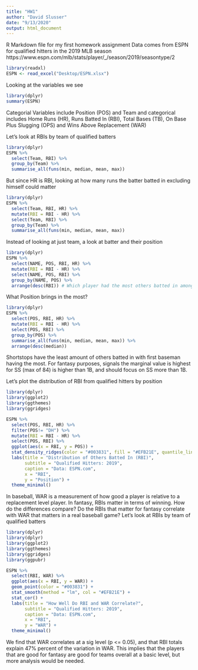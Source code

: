 ```yaml
---
title: "HW1"
author: "David Slusser"
date: "9/13/2020"
output: html_document
---
```


R Markdown file for my first homework assignment
Data comes from ESPN for qualified hitters in the 2019 MLB season
https://www.espn.com/mlb/stats/player/_/season/2019/seasontype/2
```r
library(readxl)
ESPN <- read_excel("Desktop/ESPN.xlsx")
```

Looking at the variables we see
```r
library(dplyr)
summary(ESPN)
```

Categorial Variables include Position (POS) and Team and categorical includes Home Runs (HR), Runs Batted In (RBI), Total Bases (TB), On Base Plus Slugging (OPS) and Wins Above Replacement (WAR)

Let's look at RBIs by team of qualified batters
```r
library(dplyr)
ESPN %>%
  select(Team, RBI) %>%
  group_by(Team) %>%
  summarise_all(funs(min, median, mean, max))
```

But since HR is RBI, looking at how many runs the batter batted in excluding himself could matter

```r
library(dplyr)
ESPN %>%
  select(Team, RBI, HR) %>%
  mutate(RBI = RBI - HR) %>%
  select(Team, RBI) %>%
  group_by(Team) %>%
  summarise_all(funs(min, median, mean, max))
```

Instead of looking at just team, a look at batter and their position
```r
library(dplyr)
ESPN %>%
  select(NAME, POS, RBI, HR) %>%
  mutate(RBI = RBI - HR) %>%
  select(NAME, POS, RBI) %>%
  group_by(NAME, POS) %>%
  arrange(desc(RBI)) # Which player had the most others batted in among qualified hitters?
```
What Position brings in the most?
```r
library(dplyr)
ESPN %>%
  select(POS, RBI, HR) %>%
  mutate(RBI = RBI - HR) %>%
  select(POS, RBI) %>%
  group_by(POS) %>%
  summarise_all(funs(min, median, mean, max)) %>%
  arrange(desc(median))
```

Shortstops have the least amount of others batted in with first baseman having the most. For fantasy purposes, signals the marginal value is highest for SS (max of 84) is higher than 1B, and should focus on SS more than 1B.

Let's plot the distribution of RBI from qualified hitters by position
```r
library(dplyr)
library(ggplot2)
library(ggthemes)
library(ggridges)

ESPN %>%
  select(POS, RBI, HR) %>%
  filter(POS!= "DH") %>%
  mutate(RBI = RBI - HR) %>%
  select(POS, RBI) %>%
  ggplot(aes(x = RBI, y = POS)) +
  stat_density_ridges(color = "#003831", fill = "#EFB21E", quantile_lines = TRUE, quantiles = 2) +
  labs(title = "Distribution of Others Batted In (RBI)",
       subtitle = "Qualified Hitters: 2019",
       caption = "Data: ESPN.com",
       x = "RBI",
       y = "Position") +
  theme_minimal()
```

In baseball, WAR is a measurement of how good a player is relative to a replacement level player. In fantasy, RBIs matter in terms of winning. How do the differences compare? Do the RBIs that matter for fantasy correlate with WAR that matters in a real baseball game?
Let's look at RBIs by team of qualified batters
```r
library(dplyr)
library(dplyr)
library(ggplot2)
library(ggthemes)
library(ggridges)
library(ggpubr)

ESPN %>%
  select(RBI, WAR) %>%
  ggplot(aes(x = RBI, y = WAR)) +
  geom_point(color = "#003831") +
  stat_smooth(method = "lm", col = "#EFB21E") +
  stat_cor() +
  labs(title = "How Well Do RBI and WAR Correlate?",
       subtitle = "Qualified Hitters: 2019",
       caption = "Data: ESPN.com",
       x = "RBI",
       y = "WAR") +
  theme_minimal()
```
We find that WAR correlates at a sig level (p <= 0.05), and that RBI totals explain 47% percent of the variation in WAR.  This implies that the players that are good for fantasy are good for teams overall at a basic level, but more analysis would be needed.

